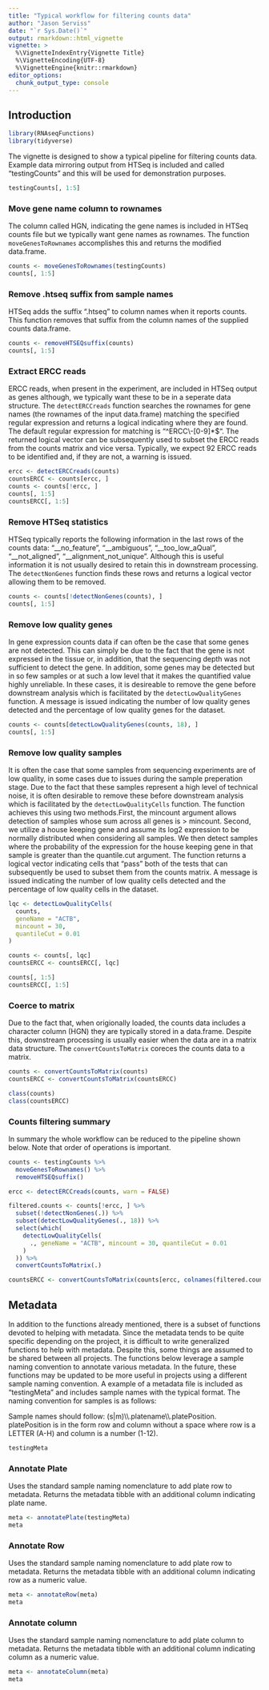```yaml
---
title: "Typical workflow for filtering counts data"
author: "Jason Serviss"
date: "`r Sys.Date()`"
output: rmarkdown::html_vignette
vignette: >
  %\VignetteIndexEntry{Vignette Title}
  %\VignetteEncoding{UTF-8}
  %\VignetteEngine{knitr::rmarkdown}
editor_options: 
  chunk_output_type: console
---
```


## Introduction
```r
library(RNAseqFunctions)
library(tidyverse)
```

The vignette is designed to show a typical pipeline for filtering 
counts data. Example data mirroring output from HTSeq is included and called 
"testingCounts" and this will be used for demonstration purposes.

```r
testingCounts[, 1:5]
```

### Move gene name column to rownames

The column called HGN, indicating the gene names is included in HTSeq counts
file but we typically want gene names as rownames. The function 
`moveGenesToRownames` accomplishes this and returns the modified data.frame.

```r
counts <- moveGenesToRownames(testingCounts)
counts[, 1:5]
```

### Remove .htseq suffix from sample names

HTSeq adds the suffix ".htseq" to column names when it reports counts. This
function removes that suffix from the column names of the supplied counts
data.frame.

```r
counts <- removeHTSEQsuffix(counts)
counts[, 1:5]
```

### Extract ERCC reads

ERCC reads, when present in the experiment, are included in HTSeq output as 
genes although, we typically want these to be in a seperate data structure. The
`detectERCCreads` function searches the rownames for gene names (the rownames
of the input data.frame) matching the specified regular expression and returns 
a logical indicating where they are found. The default regular expression for 
matching is "^ERCC\\-[0-9]*$". The returned logical vector can be subsequently 
used to subset the ERCC reads from the counts matrix and vice versa. Typically, 
we expect 92 ERCC reads to be identified and, if they are not, a warning is 
issued.

```r
ercc <- detectERCCreads(counts)
countsERCC <- counts[ercc, ]
counts <- counts[!ercc, ]
counts[, 1:5]
countsERCC[, 1:5]
```

### Remove HTSeq statistics

HTSeq typically reports the following information in the last rows of the counts
data: "__no_feature", "__ambiguous", "__too_low_aQual", "__not_aligned", 
"__alignment_not_unique". Although this is useful information it is not usually 
desired to retain this in downstream processing. The `detectNonGenes` function
finds these rows and returns a logical vector allowing them to be removed.

```r
counts <- counts[!detectNonGenes(counts), ]
counts[, 1:5]
```

### Remove low quality genes

In gene expression counts data if can often be the case that some genes are
not detected. This can simply be due to the fact that the gene is not
expressed in the tissue or, in addition, that the sequencing depth was not
sufficient to detect the gene. In addition, some genes may be detected but in
so few samples or at such a low level that it makes the quantified value
highly unreliable. In these cases, it is desireable to remove the gene before
downstream analysis which is facilitated by the `detectLowQualityGenes` 
function. A message is issued indicating the number of low quality genes 
detected and the percentage of low quality genes for the dataset.

```r
counts <- counts[detectLowQualityGenes(counts, 18), ]
counts[, 1:5]
```

### Remove low quality samples

It is often the case that some samples from sequencing experiments are of
low quality, in some cases due to issues during the sample preperation stage.
Due to the fact that these samples represent a high level of technical noise,
it is often desirable to remove these before downstream analysis which is
facilitated by the `detectLowQualityCells` function. The function achieves this 
using two methods.First, the mincount argument allows detection of samples whose 
sum across all genes is > mincount. Second, we utilize a house keeping gene and 
assume its log2 expression to be normally distributed when considering all 
samples. We then detect samples where the probability of the expression for the 
house keeping gene in that sample is greater than the quantile.cut argument.
The function returns a logical vector indicating cells that "pass" both of the 
tests that can subsequently be used to subset them from the counts matrix. A
message is issued indicating the number of low quality cells detected and the
percentage of low quality cells in the dataset.

```r
lqc <- detectLowQualityCells(
  counts,
  geneName = "ACTB",
  mincount = 30,
  quantileCut = 0.01
)

counts <- counts[, lqc]
countsERCC <- countsERCC[, lqc]

counts[, 1:5]
countsERCC[, 1:5]
```

### Coerce to matrix

Due to the fact that, when origionally loaded, the counts data includes a 
character column (HGN) they are typically stored in a data.frame. Despite this,
downstream processing is usually easier when the data are in a matrix 
data structure. The `convertCountsToMatrix` coreces the counts data to a matrix.

```r
counts <- convertCountsToMatrix(counts)
countsERCC <- convertCountsToMatrix(countsERCC)

class(counts)
class(countsERCC)
```

### Counts filtering summary 

In summary the whole workflow can be reduced to the pipeline shown below. Note
that order of operations is important.

```r
counts <- testingCounts %>%
  moveGenesToRownames() %>%
  removeHTSEQsuffix()

ercc <- detectERCCreads(counts, warn = FALSE)

filtered.counts <- counts[!ercc, ] %>%
  subset(!detectNonGenes(.)) %>%
  subset(detectLowQualityGenes(., 18)) %>%
  select(which(
    detectLowQualityCells(
      ., geneName = "ACTB", mincount = 30, quantileCut = 0.01
    )
  )) %>%
  convertCountsToMatrix(.)

countsERCC <- convertCountsToMatrix(counts[ercc, colnames(filtered.counts)])
```

## Metadata

In addition to the functions already mentioned, there is a subset of functions 
devoted to helping with metadata. Since the metadata tends to be quite specific
depending on the project, it is difficult to write generalized functions to help
with metadata. Despite this, some things are assumed to be shared between all 
projects. The functions below leverage a sample naming convention to
annotate various metadata. In the future, these functions may be updated to be
more useful in projects using a different sample naming convention. A example of
a metadata file is included as "testingMeta" and includes sample names with the 
typical format. The naming convention for samples is as follows:

Sample names should follow: (s|m)\\\\.platename\\\\.platePosition.
platePosition is in the form row and column without a space where row is a
LETTER (A-H) and column is a number (1-12).

```r
testingMeta
```


### Annotate Plate

Uses the standard sample naming nomenclature to add plate row to metadata.
Returns the metadata tibble with an additional column indicating plate name.


```r
meta <- annotatePlate(testingMeta)
meta
```

### Annotate Row

Uses the standard sample naming nomenclature to add plate row to metadata.
Returns the metadata tibble with an additional column indicating row as a
numeric value.

```r
meta <- annotateRow(meta)
meta
```

### Annotate column

Uses the standard sample naming nomenclature to add plate column to metadata.
Returns the metadata tibble with an additional column indicating column as a
numeric value.

```r
meta <- annotateColumn(meta)
meta
```

